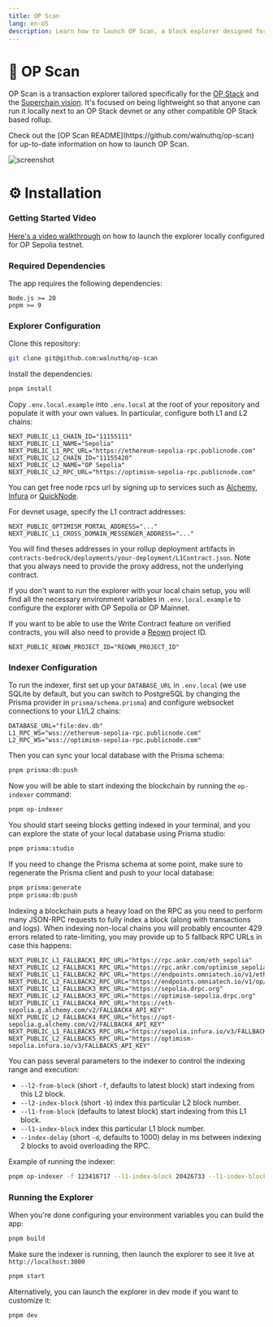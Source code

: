 ```yaml
---
title: OP Scan
lang: en-US
description: Learn how to launch OP Scan, a block explorer designed for your OP Stack chain
---
```



# 🔎 OP Scan

OP Scan is a transaction explorer tailored specifically for the [OP Stack](https://docs.optimism.io/builders/chain-operators/tutorials/create-l2-rollup) and the [Superchain vision](https://www.youtube.com/watch?v=O6vYNgrQ1LE). It's focused on being lightweight so that anyone can run it locally next to an OP Stack devnet or any other compatible OP Stack based rollup.

<Callout>
  Check out the [OP Scan README](https://github.com/walnuthq/op-scan) for
  up-to-date information on how to launch OP Scan.
</Callout>

![screenshot](https://raw.githubusercontent.com/walnuthq/op-scan/main/screenshot.png)

# ⚙️ Installation

### Getting Started Video

[Here's a video walkthrough](https://www.loom.com/share/3b79f0b25e44443eb16d296aba021764) on how to launch the explorer locally configured for OP Sepolia testnet.

### Required Dependencies

The app requires the following dependencies:

```
Node.js >= 20
pnpm >= 9
```

### Explorer Configuration

Clone this repository:

```sh
git clone git@github.com:walnuthq/op-scan
```

Install the dependencies:

```sh
pnpm install
```

Copy `.env.local.example` into `.env.local` at the root of your repository and populate it with your own values.
In particular, configure both L1 and L2 chains:

```
NEXT_PUBLIC_L1_CHAIN_ID="11155111"
NEXT_PUBLIC_L1_NAME="Sepolia"
NEXT_PUBLIC_L1_RPC_URL="https://ethereum-sepolia-rpc.publicnode.com"
NEXT_PUBLIC_L2_CHAIN_ID="11155420"
NEXT_PUBLIC_L2_NAME="OP Sepolia"
NEXT_PUBLIC_L2_RPC_URL="https://optimism-sepolia-rpc.publicnode.com"
```

You can get free node rpcs url by signing up to services such as [Alchemy](https://www.alchemy.com/), [Infura](https://www.infura.io/) or [QuickNode](https://www.quicknode.com/).

For devnet usage, specify the L1 contract addresses:

```
NEXT_PUBLIC_OPTIMISM_PORTAL_ADDRESS="..."
NEXT_PUBLIC_L1_CROSS_DOMAIN_MESSENGER_ADDRESS="..."
```

You will find theses addresses in your rollup deployment artifacts in `contracts-bedrock/deployments/your-deployment/L1Contract.json`.
Note that you always need to provide the proxy address, not the underlying contract.

If you don't want to run the explorer with your local chain setup, you will find all the necessary environment variables in `.env.local.example` to configure the explorer with OP Sepolia or OP Mainnet.

If you want to be able to use the Write Contract feature on verified contracts, you will also need to provide a [Reown](https://docs.reown.com/) project ID.

```
NEXT_PUBLIC_REOWN_PROJECT_ID="REOWN_PROJECT_ID"
```

### Indexer Configuration

To run the indexer, first set up your `DATABASE_URL` in `.env.local` (we use SQLite by default, but you can switch to PostgreSQL by changing the Prisma provider in `prisma/schema.prisma`) and configure websocket connections to your L1/L2 chains:

```
DATABASE_URL="file:dev.db"
L1_RPC_WS="wss://ethereum-sepolia-rpc.publicnode.com"
L2_RPC_WS="wss://optimism-sepolia-rpc.publicnode.com"
```

Then you can sync your local database with the Prisma schema:

```sh
pnpm prisma:db:push
```

Now you will be able to start indexing the blockchain by running the `op-indexer` command:

```sh
pnpm op-indexer
```

You should start seeing blocks getting indexed in your terminal, and you can explore the state of your local database using Prisma studio:

```sh
pnpm prisma:studio
```

If you need to change the Prisma schema at some point, make sure to regenerate the Prisma client and push to your local database:

```sh
pnpm prisma:generate
pnpm prisma:db:push
```

Indexing a blockchain puts a heavy load on the RPC as you need to perform many JSON-RPC requests to fully index a block (along with transactions and logs).
When indexing non-local chains you will probably encounter 429 errors related to rate-limiting, you may provide up to 5 fallback RPC URLs in case this happens:

```
NEXT_PUBLIC_L1_FALLBACK1_RPC_URL="https://rpc.ankr.com/eth_sepolia"
NEXT_PUBLIC_L2_FALLBACK1_RPC_URL="https://rpc.ankr.com/optimism_sepolia"
NEXT_PUBLIC_L1_FALLBACK2_RPC_URL="https://endpoints.omniatech.io/v1/eth/sepolia/public"
NEXT_PUBLIC_L2_FALLBACK2_RPC_URL="https://endpoints.omniatech.io/v1/op/sepolia/public"
NEXT_PUBLIC_L1_FALLBACK3_RPC_URL="https://sepolia.drpc.org"
NEXT_PUBLIC_L2_FALLBACK3_RPC_URL="https://optimism-sepolia.drpc.org"
NEXT_PUBLIC_L1_FALLBACK4_RPC_URL="https://eth-sepolia.g.alchemy.com/v2/FALLBACK4_API_KEY"
NEXT_PUBLIC_L2_FALLBACK4_RPC_URL="https://opt-sepolia.g.alchemy.com/v2/FALLBACK4_API_KEY"
NEXT_PUBLIC_L1_FALLBACK5_RPC_URL="https://sepolia.infura.io/v3/FALLBACK5_API_KEY"
NEXT_PUBLIC_L2_FALLBACK5_RPC_URL="https://optimism-sepolia.infura.io/v3/FALLBACK5_API_KEY"
```

You can pass several parameters to the indexer to control the indexing range and execution:

- `--l2-from-block` (short `-f`, defaults to latest block) start indexing from this L2 block.
- `--l2-index-block` (short `-b`) index this particular L2 block number.
- `--l1-from-block` (defaults to latest block) start indexing from this L1 block.
- `--l1-index-block` index this particular L1 block number.
- `--index-delay` (short `-d`, defaults to 1000) delay in ms between indexing 2 blocks to avoid overloading the RPC.

Example of running the indexer:

```sh
pnpm op-indexer -f 123416717 --l1-index-block 20426733 --l1-index-block 20426726 -d 500
```

### Running the Explorer

When you're done configuring your environment variables you can build the app:

```sh
pnpm build
```

Make sure the indexer is running, then launch the explorer to see it live at `http://localhost:3000`

```sh
pnpm start
```

Alternatively, you can launch the explorer in dev mode if you want to customize it:

```sh
pnpm dev
```
